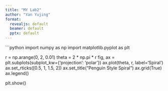 ---
title: "MY Lab2"
author: "Yan Yujing"
format:
  revealjs: default
  beamer: default
  pptx: default
---


```{python}
import numpy as np
import matplotlib.pyplot as plt

r = np.arange(0, 2, 0.01)
theta = 2 * np.pi * r
fig, ax = plt.subplots(subplot_kw={'projection': 'polar'})
ax.plot(theta, r, label='Spiral')
ax.set_rticks([0.5, 1, 1.5, 2])
ax.set_title("Penguin Style Spiral")
ax.grid(True)
ax.legend()

plt.show()

